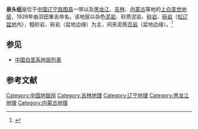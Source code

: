 {{Infobox rockunit
| name           = 泉头组
| period         = 上白垩世
| age            = 
| image          = 
| imagesize      = 
| caption        = 
| type           = [[组_(地质学)|组]]
| prilithology   = 杂色[[泥岩|泥岩]]、砂质泥岩、[[砂岩|砂岩]]、[[砾岩|砾岩]]（[[松辽盆地|松辽盆地]]内），粗砂岩、砾岩（盆地边缘）
| otherlithology = 泥质[[页岩|页岩]]（盆地边缘）
| namedfor       = 
| namedby        = 羽田重吉
| region         = [[辽宁|辽宁]][[昌图县|昌图县]]一带以及[[黑龙江|黑龙江]]、[[吉林|吉林]]、[[内蒙古|内蒙古]]等地
| country        = {{PRC}}
| coordinates    =
| unitof         =
| subunits       = 
| underlies      = 
| overlies       = [[阜新组|阜新组]]、[[登楼库组|登楼库组]]等
| thickness      = 
| extent         =
| area           = 
| map            = 
| map_caption    = 
}}
'''泉头组'''是位于[[中国|中国]][[辽宁|辽宁]][[昌图县|昌图县]]一带以及[[黑龙江|黑龙江]]、[[吉林|吉林]]、[[内蒙古|内蒙古]]等地的[[上白垩世|上白垩世]][[地层|地层]]，1926年由羽田重吉命名。该地层以杂色[[泥岩|泥岩]]、砂质泥岩、[[砂岩|砂岩]]、[[砾岩|砾岩]]（[[松辽盆地|松辽盆地]]内），粗砂岩、砾岩（盆地边缘）为主，间夹泥质[[页岩|页岩]]（盆地边缘）。<ref>{{cite book | title=《中国岩石地层辞典》 | publisher=中国地质大学出版社 | author=高振家、陈克强、魏家庸 | year=2000}}</ref>

== 参见 ==
* [[中国白垩系地层列表|中国白垩系地层列表]]

== 参考文献 ==
{{Reflist}}

{{地质小作品}}

[[Category:中国地层组|Category:中国地层组]]
[[Category:吉林地理|Category:吉林地理]]
[[Category:辽宁地理|Category:辽宁地理]]
[[Category:黑龙江地理|Category:黑龙江地理]]
[[Category:内蒙古地理|Category:内蒙古地理]]
